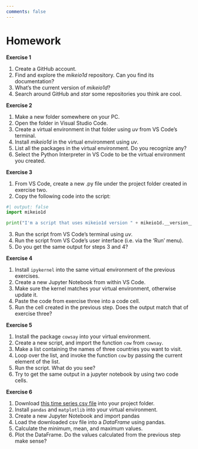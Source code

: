 ```yaml
---
comments: false
---
```


# Homework {.unnumbered}

**Exercise 1**

1. Create a GitHub account.
2. Find and explore the *mikeio1d* repository. Can you find its documentation?
3. What's the current version of *mikeio1d*?
4. Search around GitHub and *star* some repositories you think are cool.

**Exercise 2**

1. Make a new folder somewhere on your PC.
2. Open the folder in Visual Studio Code.
3. Create a virtual environment in that folder using *uv* from VS Code's terminal.
4. Install *mikeio1d* in the virtual environment using *uv*.
5. List all the packages in the virtual environment. Do you recognize any?
6. Select the Python Interpreter in VS Code to be the virtual environment you created.

**Exercise 3**

1. From VS Code, create a new .py file under the project folder created in exercise two.
2. Copy the following code into the script:
```python
#| output: false
import mikeio1d

print("I'm a script that uses mikeio1d version " + mikeio1d.__version__)
```
3. Run the script from VS Code's terminal using *uv*.
4. Run the script from VS Code's user interface (i.e. via the 'Run' menu).
5. Do you get the same output for steps 3 and 4?

**Exercise 4**

1. Install `ipykernel` into the same virtual environment of the previous exercises.
2. Create a new Jupyter Notebook from within VS Code.
3. Make sure the kernel matches your virtual environment, otherwise update it.
4. Paste the code from exercise three into a code cell.
5. Run the cell created in the previous step. Does the output match that of exercise three?

**Exercise 5**

1. Install the package `cowsay` into your virtual environment.
2. Create a new script, and import the function `cow` from `cowsay`.
3. Make a list containing the names of three countries you want to visit.
4. Loop over the list, and invoke the function `cow` by passing the current element of the list.
5. Run the script. What do you see?
6. Try to get the same output in a jupyter notebook by using two code cells.

**Exercise 6**

1. Download [this time series csv file](data/homework/rain_events.csv){download=rain_events} into your project folder.
2. Install `pandas` and `matplotlib` into your virtual environment.
3. Create a new Jupyter Notebook and import pandas
4. Load the downloaded csv file into a *DataFrame* using pandas.
5. Calculate the minimum, mean, and maximum values.
6. Plot the DataFrame. Do the values calculated from the previous step make sense?
